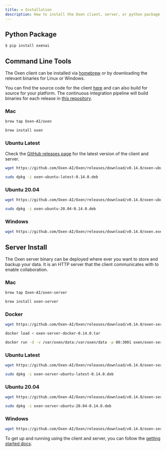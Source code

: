 ```yaml
---
title: ⚒️ Installation
description: How to install the Oxen client, server, or python package.
---
```


## Python Package

```bash
$ pip install oxenai
```

## Command Line Tools

The Oxen client can be installed via [homebrew](https://brew.sh/) or by downloading the relevant binaries for Linux or Windows.

You can find the source code for the client [here](https://github.com/Oxen-AI/Oxen) and can also build for source for your platform. The continuous integration pipeline will build binaries for each release in [this repository](https://github.com/Oxen-AI/Oxen).

### Mac

```bash
brew tap Oxen-AI/oxen
```

```bash
brew install oxen
```

### Ubuntu Latest

Check the [GitHub releases page](https://github.com/Oxen-AI/Oxen/releases) for the latest version of the client and server.

```bash
wget https://github.com/Oxen-AI/Oxen/releases/download/v0.14.0/oxen-ubuntu-latest-0.14.0.deb
```

```bash
sudo dpkg -i oxen-ubuntu-latest-0.14.0.deb
```

### Ubuntu 20.04

```bash
wget https://github.com/Oxen-AI/Oxen/releases/download/v0.14.0/oxen-ubuntu-20.04-0.14.0.deb
```

```bash
sudo dpkg -i oxen-ubuntu-20.04-0.14.0.deb
```

### Windows

```bash
wget https://github.com/Oxen-AI/Oxen/releases/download/v0.14.0/oxen.exe
```

## Server Install

The Oxen server binary can be deployed where ever you want to store and backup your data. It is an HTTP server that the client communicates with to enable collaboration.

### Mac

```bash
brew tap Oxen-AI/oxen-server
```

```bash
brew install oxen-server
```

### Docker

```bash
wget https://github.com/Oxen-AI/Oxen/releases/download/v0.14.0/oxen-server-docker-0.14.0.tar
```

```bash
docker load < oxen-server-docker-0.14.0.tar
```

```bash
docker run -d -v /var/oxen/data:/var/oxen/data -p 80:3001 oxen/oxen-server:latest
```

### Ubuntu Latest

```bash
wget https://github.com/Oxen-AI/Oxen/releases/download/v0.14.0/oxen-server-ubuntu-latest-0.14.0.deb
```

```bash
sudo dpkg -i oxen-server-ubuntu-latest-0.14.0.deb
```

### Ubuntu 20.04

```bash
wget https://github.com/Oxen-AI/Oxen/releases/download/v0.14.0/oxen-server-ubuntu-20.04-0.14.0.deb
```

```bash
sudo dpkg -i oxen-server-ubuntu-20.04-0.14.0.deb
```

### Windows

```bash
wget https://github.com/Oxen-AI/Oxen/releases/download/v0.14.0/oxen-server.exe
```

To get up and running using the client and server, you can follow the [getting started docs](https://github.com/Oxen-AI/oxen-release).

